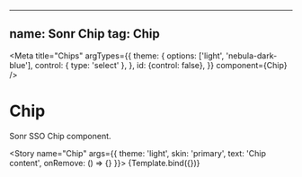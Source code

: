 <!-- Chip.stories.mdx -->


---
name: Sonr Chip
tag: **Chip**
---


<Meta
  title="Chips"
  argTypes={{
    theme: {
      options: ['light', 'nebula-dark-blue'],
      control: {
        type: 'select'
      },
    },
    id: {control: false},
  }}
  component={Chip}
/>

# Chip
Sonr SSO Chip component.

<ArgsTable story="Chip" />


<Story name="Chip" args={{ theme: 'light', skin: 'primary', text: 'Chip content', onRemove: () => {} }}>
  {Template.bind({})}
</Story>
